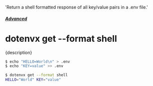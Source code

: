   'Return a shell formatted response of all key/value pairs in a .env file.'

##### [Advanced](/docs/advanced)
# dotenvx get --format shell

<p className="lead">{description}</p>

```sh
$ echo "HELLO=World\n" > .env
$ echo "KEY=value" >> .env

$ dotenvx get --format shell
HELLO="World" KEY="value"
```
